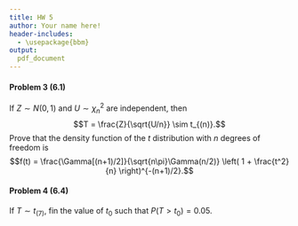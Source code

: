 ```yaml
---
title: HW 5
author: Your name here!
header-includes:
  - \usepackage{bbm}
output:
  pdf_document
---
```





\pagebreak

#### Problem 3 (6.1)

If $Z \sim N(0,1)$ and $U \sim \chi^2_{n}$ are independent, then 
$$T = \frac{Z}{\sqrt{U/n}} \sim t_{(n)}.$$ 
Prove that the density function of the $t$ distribution with $n$ degrees of freedom is 
$$f(t) = \frac{\Gamma[(n+1)/2]}{\sqrt{n\pi}\Gamma(n/2)} \left( 1 + \frac{t^2}{n} \right)^{-(n+1)/2}.$$




\pagebreak 

#### Problem 4 (6.4)

If $T \sim t_{(7)}$, fin the value of $t_0$ such that $P(T > t_0) = 0.05$. 


